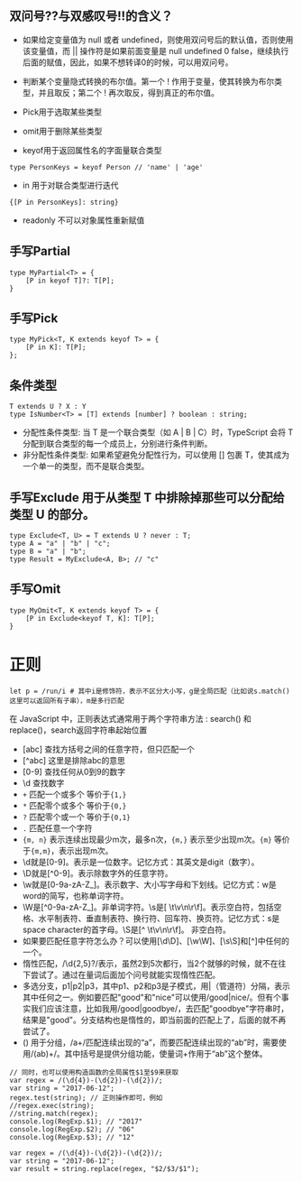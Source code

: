 ## 双问号??与双感叹号!!的含义？

* 如果给定变量值为 null 或者 undefined，则使用双问号后的默认值，否则使用该变量值，而
|| 操作符是如果前面变量是 null undefined 0 false，继续执行后面的赋值，因此，如果不想转译0的时候，可以用双问号。
* 判断某个变量隐式转换的布尔值。第一个 ! 作用于变量，使其转换为布尔类型，并且取反；第二个 ! 再次取反，得到真正的布尔值。

* Pick用于选取某些类型
* omit用于删除某些类型
* keyof用于返回属性名的字面量联合类型
```
type PersonKeys = keyof Person // 'name' | 'age'
```
* in 用于对联合类型进行迭代
```
{[P in PersonKeys]: string}
```
* readonly 不可以对象属性重新赋值
## 手写Partial
```
type MyPartial<T> = {
    [P in keyof T]?: T[P];
}
```
## 手写Pick
```
type MyPick<T, K extends keyof T> = {
    [P in K]: T[P];
};
```
## 条件类型
```
T extends U ? X : Y
type IsNumber<T> = [T] extends [number] ? boolean : string;
```
* 分配性条件类型: 当 T 是一个联合类型（如 A | B | C）时，TypeScript 会将 T 分配到联合类型的每一个成员上，分别进行条件判断。
* 非分配性条件类型: 如果希望避免分配性行为，可以使用 [] 包裹 T，使其成为一个单一的类型，而不是联合类型。
## 手写Exclude 用于从类型 T 中排除掉那些可以分配给类型 U 的部分。
```
type Exclude<T, U> = T extends U ? never : T;
type A = "a" | "b" | "c";
type B = "a" | "b";
type Result = MyExclude<A, B>; // "c"
```
## 手写Omit
```
type MyOmit<T, K extends keyof T> = {
    [P in Exclude<keyof T, K]: T[P];
}
```

# 正则
```
let p = /run/i # 其中i是修饰符，表示不区分大小写，g是全局匹配（比如说s.match() 这里可以返回所有子串），m是多行匹配
```
在 JavaScript 中，正则表达式通常用于两个字符串方法 : search() 和 replace()，search返回字符串起始位置
* [abc] 查找方括号之间的任意字符，但只匹配一个
* [^abc] 这里是排除abc的意思
* [0-9] 查找任何从0到9的数字
* \d 查找数字
* `+` 匹配一个或多个 等价于`{1,}`
* `*` 匹配零个或多个 等价于`{0,}`
* `?` 匹配零个或一个 等价于`{0,1}`
* `.` 匹配任意一个字符
* `{m, n}` 表示连续出现最少m次，最多n次，`{m,}` 表示至少出现m次。`{m}` 等价于`{m,m}`，表示出现m次。
* \d就是[0-9]。表示是一位数字。记忆方式：其英文是digit（数字）。
* \D就是[^0-9]。表示除数字外的任意字符。
* \w就是[0-9a-zA-Z_]。表示数字、大小写字母和下划线。记忆方式：w是word的简写，也称单词字符。
* \W是[^0-9a-zA-Z_]。非单词字符。\s是[ \t\v\n\r\f]。表示空白符，包括空格、水平制表符、垂直制表符、换行符、回车符、换页符。记忆方式：s是space character的首字母。\S是[^ \t\v\n\r\f]。 非空白符。
* 如果要匹配任意字符怎么办？可以使用[\d\D]、[\w\W]、[\s\S]和[^]中任何的一个。
* 惰性匹配，/\d{2,5}?/表示，虽然2到5次都行，当2个就够的时候，就不在往下尝试了。通过在量词后面加个问号就能实现惰性匹配。
* 多选分支，p1|p2|p3，其中p1、p2和p3是子模式，用|（管道符）分隔，表示其中任何之一。例如要匹配"good"和"nice"可以使用/good|nice/。但有个事实我们应该注意，比如我用/good|goodbye/，去匹配"goodbye"字符串时，结果是"good"。分支结构也是惰性的，即当前面的匹配上了，后面的就不再尝试了。
* () 用于分组，/a+/匹配连续出现的“a”，而要匹配连续出现的“ab”时，需要使用/(ab)+/。其中括号是提供分组功能，使量词+作用于“ab”这个整体。
```
// 同时，也可以使用构造函数的全局属性$1至$9来获取
var regex = /(\d{4})-(\d{2})-(\d{2})/;
var string = "2017-06-12";
regex.test(string); // 正则操作即可，例如
//regex.exec(string);
//string.match(regex);
console.log(RegExp.$1); // "2017"
console.log(RegExp.$2); // "06"
console.log(RegExp.$3); // "12"

var regex = /(\d{4})-(\d{2})-(\d{2})/;
var string = "2017-06-12";
var result = string.replace(regex, "$2/$3/$1");
```



